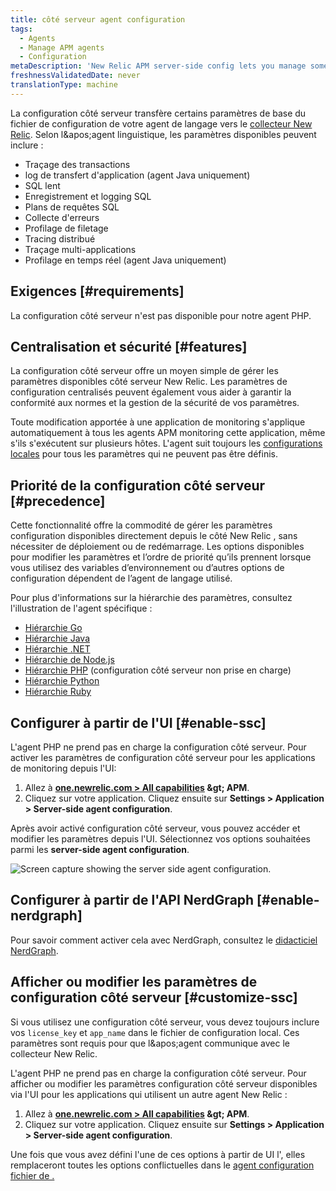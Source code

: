 ```yaml
---
title: côté serveur agent configuration
tags:
  - Agents
  - Manage APM agents
  - Configuration
metaDescription: 'New Relic APM server-side config lets you manage some agent settings from the New Relic side, instead of the agent config file.'
freshnessValidatedDate: never
translationType: machine
---
```


La configuration côté serveur transfère certains paramètres de base du fichier de configuration de votre agent de langage vers le [collecteur New Relic](/docs/accounts-partnerships/education/getting-started-new-relic/glossary#collector). Selon l&amp;apos;agent linguistique, les paramètres disponibles peuvent inclure :

* Traçage des transactions
* log de transfert d'application (agent Java uniquement)
* SQL lent
* Enregistrement et logging SQL
* Plans de requêtes SQL
* Collecte d'erreurs
* Profilage de filetage
* Tracing distribué
* Traçage multi-applications
* Profilage en temps réel (agent Java uniquement)

## Exigences [#requirements]

La configuration côté serveur n'est pas disponible pour notre agent PHP.

## Centralisation et sécurité [#features]

La configuration côté serveur offre un moyen simple de gérer les paramètres disponibles côté serveur New Relic. Les paramètres de configuration centralisés peuvent également vous aider à garantir la conformité aux normes et la gestion de la sécurité de vos paramètres.

Toute modification apportée à une application de monitoring s'applique automatiquement à tous les agents APM monitoring cette application, même s'ils s'exécutent sur plusieurs hôtes. L'agent suit toujours les [configurations locales](/docs/agents/manage-apm-agents/configuration/configure-agent) pour tous les paramètres qui ne peuvent pas être définis.

## Priorité de la configuration côté serveur [#precedence]

Cette fonctionnalité offre la commodité de gérer les paramètres configuration disponibles directement depuis le côté New Relic , sans nécessiter de déploiement ou de redémarrage. Les options disponibles pour modifier les paramètres et l’ordre de priorité qu’ils prennent lorsque vous utilisez des variables d’environnement ou d’autres options de configuration dépendent de l’agent de langage utilisé.

Pour plus d'informations sur la hiérarchie des paramètres, consultez l'illustration de l'agent spécifique :

* [Hiérarchie Go](/docs/agents/go-agent/instrumentation/go-agent-configuration#options)
* [Hiérarchie Java](/docs/agents/java-agent/configuration/java-agent-configuration-config-file#config-options-precedence)
* [Hiérarchie .NET](/docs/agents/net-agent/installation-configuration/net-agent-configuration#config-options-precedence)
* [Hiérarchie de Node.js](/docs/agents/nodejs-agent/installation-configuration/configuring-nodejs#hierarchy)
* [Hiérarchie PHP](/docs/agents/php-agent/configuration/php-agent-configuration#config-options-precedence) (configuration côté serveur non prise en charge)
* [Hiérarchie Python](/docs/agents/python-agent/installation-configuration/python-agent-configuration#options)
* [Hiérarchie Ruby](/docs/agents/ruby-agent/installation-configuration/ruby-agent-configuration#Options)

## Configurer à partir de l'UI [#enable-ssc]

L'agent PHP ne prend pas en charge la configuration côté serveur. Pour activer les paramètres de configuration côté serveur pour les applications de monitoring depuis l'UI:

1. Allez à <DNT>**[one.newrelic.com &gt; All capabilities](https://one.newrelic.com/all-capabilities) &amp;gt; APM**</DNT>.
2. Cliquez sur votre application. Cliquez ensuite sur <DNT>**Settings &gt; Application &gt; Server-side agent configuration**</DNT>.

Après avoir activé configuration côté serveur, vous pouvez accéder et modifier les paramètres depuis l'UI. Sélectionnez vos options souhaitées parmi les <DNT>**server-side agent configuration**</DNT>.

<img title="Server side agent configuration" alt="Screen capture showing the server side agent configuration." src="/images/server_side_agent_configuration_screenshot.webp" />

## Configurer à partir de l'API NerdGraph [#enable-nerdgraph]

Pour savoir comment activer cela avec NerdGraph, consultez le [didacticiel NerdGraph](/docs/apis/nerdgraph/examples/apm-config-nerdgraph).

## Afficher ou modifier les paramètres de configuration côté serveur [#customize-ssc]

Si vous utilisez une configuration côté serveur, vous devez toujours inclure vos `license_key` et `app_name` dans le fichier de configuration local. Ces paramètres sont requis pour que l&amp;apos;agent communique avec le collecteur New Relic.

L'agent PHP ne prend pas en charge la configuration côté serveur. Pour afficher ou modifier les paramètres configuration côté serveur disponibles via l'UI pour les applications qui utilisent un autre agent New Relic :

1. Allez à <DNT>**[one.newrelic.com &gt; All capabilities](https://one.newrelic.com/all-capabilities) &amp;gt; APM**</DNT>.
2. Cliquez sur votre application. Cliquez ensuite sur <DNT>**Settings &gt; Application &gt; Server-side agent configuration**</DNT>.

Une fois que vous avez défini l'une de ces options à partir de UI l', elles remplaceront toutes les options conflictuelles dans le [agent configuration fichier de .](#precedence)